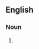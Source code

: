 {{also|désignations}}

==English==

===Noun===
{{head|en|noun form}}

# {{plural of|en|designation}}